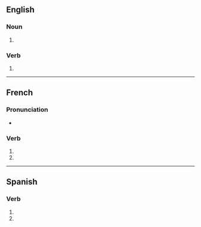 {{also|anastomosés}}
==English==

===Noun===
{{head|en|noun form}}

# {{en-irregular plural of|ending=es|anastomosis}}

===Verb===
{{head|en|verb form}}

# {{en-third-person singular of|anastomose}}

----

==French==

===Pronunciation===
* {{homophones|fr|anastomose|anastomosent}}

===Verb===
{{head|fr|verb form}}

# {{inflection of|fr|anastomoser||2|s|pres|ind}}
# {{inflection of|fr|anastomoser||2|s|pres|sub}}

----

==Spanish==

===Verb===
{{head|es|verb form}}

# {{es-verb form of|anastomosar|ending=-ar|mood=subjunctive|tense=present|number=s|person=2|formal=n}}
# {{es-verb form of|anastomosar|ending=-ar|mood=imperative|number=s|person=2|formal=n|sense=negative}}